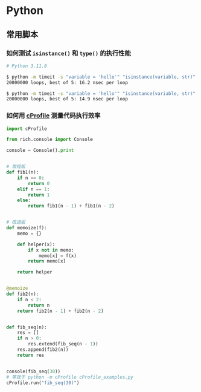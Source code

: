 # Python

## 常用脚本

### 如何测试 `isinstance()` 和 `type()` 的执行性能

```bash
# Python 3.11.8

$ python -m timeit -s "variable = 'hello'" "isinstance(variable, str)"
20000000 loops, best of 5: 16.2 nsec per loop

$ python -m timeit -s "variable = 'hello'" "isinstance(variable, str)"
20000000 loops, best of 5: 14.9 nsec per loop
```

### 如何用 [cProfile](https://docs.python.org/3/library/profile.html) 测量代码执行效率

```python
import cProfile

from rich.console import Console

console = Console().print


# 常规版
def fib1(n):
    if n == 0:
        return 0
    elif n == 1:
        return 1
    else:
        return fib1(n - 1) + fib1(n - 2)


# 改进版
def memoize(f):
    memo = {}

    def helper(x):
        if x not in memo:
            memo[x] = f(x)
        return memo[x]

    return helper


@memoize
def fib2(n):
    if n < 2:
        return n
    return fib2(n - 1) + fib2(n - 2)


def fib_seq(n):
    res = []
    if n > 0:
        res.extend(fib_seq(n - 1))
    res.append(fib2(n))
    return res


console(fib_seq(30))
# 等效于 python -m cProfile cProfile_examples.py
cProfile.run("fib_seq(30)")
```
